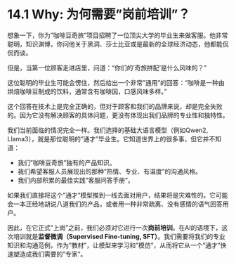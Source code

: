 # 14.1 Why: 为何需要"岗前培训"？

想象一下，你为"咖啡豆奇旅"项目招聘了一位顶尖大学的毕业生来做客服。他非常聪明，知识渊博，你问他关于黑洞、莎士比亚或是最新的全球经济动态，他都能侃侃而谈。

但是，当第一位顾客走进店里，问道："你们的'奇旅拼配'是什么风味的？"

这位聪明的毕业生可能会愣住，然后给出一个非常"通用"的回答："咖啡是一种由烘焙咖啡豆制成的饮料，通常含有咖啡因，口感风味多样。"

这个回答在技术上是完全正确的，但对于顾客和我们的品牌来说，却是完全失败的。因为它没有解决顾客的具体问题，更没有体现出我们品牌的专业性和独特性。

我们当前面临的情况完全一样。我们选择的基础大语言模型（例如Qwen2, Llama3），就是那位聪明的"通才"毕业生。它知道世界上的很多事，但它并不知道：

*   我们"咖啡豆奇旅"独有的产品知识。
*   我们希望客服人员展现出的那种"热情、专业、有温度"的沟通风格。
*   我们内部积累的最佳实践"客服问答手册"。

如果我们直接将这个"通才"模型推到一线去面对用户，结果将是灾难性的。它可能会一本正经地胡说八道我们的产品，或者用一种非常疏离、没有感情的语气回答用户。

因此，在它正式"上岗"之前，我们必须对它进行一次**岗前培训**。在AI的语境下，这次培训就是**监督微调（Supervised Fine-tuning, SFT）**。我们需要将我们的专业知识和沟通范例，作为"教材"，让模型来学习和"模仿"，从而将它从一个"通才"快速塑造成我们需要的"专家"。 